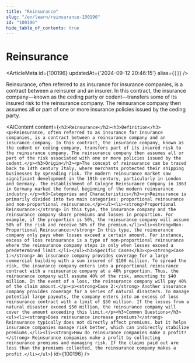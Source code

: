 ```yaml
---
title: "Reinsurance"
slug: "/en/learn/reinsurance-100196"
id: "100196"
hide_table_of_contents: true
---
```



# Reinsurance

<ArticleMeta id={100196} updatedAt={'2024-09-12 20:46:15'} alias={`[]`} />
<div className='border-solid border-b border-t-0 my-4 border-[var(--ifm-color-gray-300)]' />

Reinsurance, often referred to as insurance for insurance companies, is a contract between a reinsurer and an insurer. In this contract, the insurance company—known as the ceding party or cedent—transfers some of its insured risk to the reinsurance company. The reinsurance company then assumes all or part of one or more insurance policies issued by the ceding party.

<AIContent content={`<h2>Reinsurance</h2><h3>Definition</h3><p>Reinsurance, often referred to as insurance for insurance companies, is a contract between a reinsurance company and an insurance company. In this contract, the insurance company, known as the cedent or ceding company, transfers part of its insured risk to the reinsurance company. The reinsurance company then assumes all or part of the risk associated with one or more policies issued by the cedent.</p><h3>Origin</h3><p>The concept of reinsurance can be traced back to 14th century Italy, where merchants protected their shipping businesses by spreading risk. The modern reinsurance market saw significant development in the 19th century, particularly in London and Germany. The establishment of Cologne Reinsurance Company in 1863 in Germany marked the formal beginning of the modern reinsurance industry.</p><h3>Categories and Characteristics</h3><p>Reinsurance is primarily divided into two main categories: proportional reinsurance and non-proportional reinsurance.</p><ul><li><strong>Proportional Reinsurance:</strong> In this type, the insurance company and the reinsurance company share premiums and losses in proportion. For example, if the proportion is 50%, the reinsurance company will assume 50% of the risk and receive 50% of the premium.</li><li><strong>Non-Proportional Reinsurance:</strong> In this type, the reinsurance company only pays when losses exceed a certain amount. For instance, excess of loss reinsurance is a type of non-proportional reinsurance where the reinsurance company steps in only when losses exceed a predetermined limit.</li></ul><h3>Specific Cases</h3><p><strong>Case 1:</strong> An insurance company provides coverage for a large commercial building with a sum insured of $100 million. To spread the risk, the insurance company enters into a proportional reinsurance contract with a reinsurance company at a 40% proportion. Thus, the reinsurance company will assume 40% of the risk, amounting to $40 million. In the event of a loss, the reinsurance company will pay 40% of the claim amount.</p><p><strong>Case 2:</strong> Another insurance company provides coverage for a series of natural disasters. To manage potential large payouts, the company enters into an excess of loss reinsurance contract with a limit of $50 million. If the losses from a natural disaster exceed $50 million, the reinsurance company will cover the amount exceeding this limit.</p><h3>Common Questions</h3><ul><li><strong>Does reinsurance increase premiums?</strong> Reinsurance typically does not directly affect premiums, but it helps insurance companies manage risk better, which can indirectly stabilize premiums.</li><li><strong>How do reinsurance companies make a profit?</strong> Reinsurance companies make a profit by collecting reinsurance premiums and managing risk. If the claims paid out are less than the premiums collected, the reinsurance company makes a profit.</li></ul>`} id={100196} />
